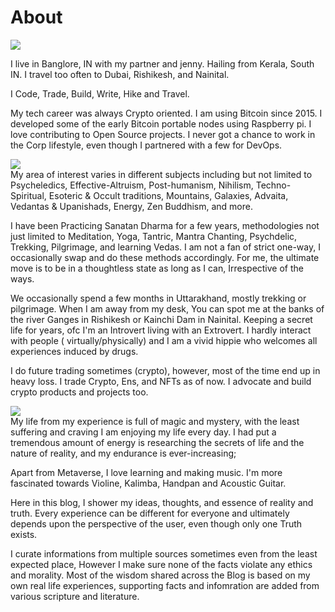 

# About

![](/gokul.jpg)

I live in Banglore, IN with my partner and jenny.
Hailing from Kerala, South IN. I travel too often to Dubai, Rishikesh, and Nainital.

I Code, Trade, Build, Write, Hike and Travel.

My tech career was always Crypto oriented. I am using Bitcoin since 2015. I developed some of the early Bitcoin portable nodes using Raspberry pi.  I love contributing to Open Source projects. I never got a chance to work in the Corp lifestyle, even though I partnered with a few for DevOps.

![](/node.jpg)<br />
My area of interest varies in different subjects including but not limited to Psycheledics, Effective-Altruism,  Post-humanism, Nihilism, Techno-Spiritual, Esoteric & Occult traditions, Mountains, Galaxies, Advaita, Vedantas & Upanishads, Energy, Zen Buddhism, and more. 

I have been Practicing Sanatan Dharma for a few years, methodologies not just limited to Meditation, Yoga, Tantric, Mantra Chanting, Psychdelic, Trekking, Pilgrimage, and learning Vedas.  I am not a fan of strict one-way, I occasionally swap and do these methods accordingly.
For me, the ultimate move is to be in a thoughtless state as long as I can, Irrespective of the ways. 

We occasionally spend a few months in Uttarakhand, mostly trekking or pilgrimage. When I am away from my desk, You can spot me 
at the banks of the river Ganges in Rishikesh or Kainchi Dam in Nainital. Keeping a secret life for years, ofc I'm an Introvert
living with an Extrovert. I hardly interact with people ( virtually/physically) and I am a vivid hippie who welcomes all experiences induced by drugs. 

I do future trading sometimes (crypto), however, most of the time end up in heavy loss. I trade Crypto, Ens, and NFTs as of now.  I advocate and build crypto products and projects too. 

![](/room2.jpg) <br />
My life from my experience is full of magic and mystery, with the least suffering and craving I am enjoying my life every day. I had put a tremendous amount of energy is researching the secrets of life and the nature of reality, and my endurance is ever-increasing;

Apart from Metaverse, I love learning and making music. I'm more fascinated towards Violine, Kalimba, Handpan and Acoustic Guitar.

Here in this blog, I shower my ideas, thoughts, and essence of reality and truth. Every experience can be different for everyone and ultimately depends upon the perspective of the user, even though only one  Truth exists.

I curate informations from multiple sources sometimes even from the least expected place, However I make sure none of the
facts violate any ethics and morality. Most of the wisdom shared across the Blog is based on my own real life experiences, supporting facts
and infomration are added from various scripture and literature. 